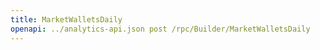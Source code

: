 ---
title: MarketWalletsDaily
openapi: ../analytics-api.json post /rpc/Builder/MarketWalletsDaily
---

